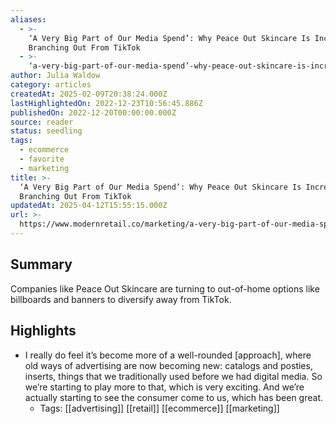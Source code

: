 ```yaml
---
aliases:
  - >-
    ‘A Very Big Part of Our Media Spend’: Why Peace Out Skincare Is Increasingly
    Branching Out From TikTok
  - >-
    ‘a-very-big-part-of-our-media-spend’-why-peace-out-skincare-is-increasingly-branching-out-from-tiktok
author: Julia Waldow
category: articles
createdAt: 2025-02-09T20:38:24.000Z
lastHighlightedOn: 2022-12-23T10:56:45.886Z
publishedOn: 2022-12-20T00:00:00.000Z
source: reader
status: seedling
tags:
  - ecommerce
  - favorite
  - marketing
title: >-
  ‘A Very Big Part of Our Media Spend’: Why Peace Out Skincare Is Increasingly
  Branching Out From TikTok
updatedAt: 2025-04-12T15:55:15.000Z
url: >-
  https://www.modernretail.co/marketing/a-very-big-part-of-our-media-spend-why-peace-out-skincare-is-increasingly-branching-out-from-tiktok/?utm_campaign=mrdis&utm_medium=email&utm_source=mrdaily&utm_content=122022
---
```

## Summary

Companies like Peace Out Skincare are turning to out-of-home options like billboards and banners to diversify away from TikTok.

## Highlights

- I really do feel it’s become more of a well-rounded [approach], where old ways of advertising are now becoming new: catalogs and posties, inserts, things that we traditionally used before we had digital media. So we’re starting to play more to that, which is very exciting. And we’re actually starting to see the consumer come to us, which has been great.
    - Tags: [[advertising]] [[retail]] [[ecommerce]] [[marketing]]
